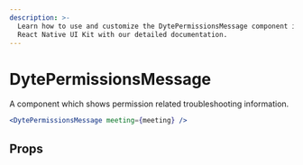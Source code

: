 ```yaml
---
description: >-
  Learn how to use and customize the DytePermissionsMessage component in ProductDB's
  React Native UI Kit with our detailed documentation.
---
```


# DytePermissionsMessage

A component which shows permission related troubleshooting information.

```jsx
<DytePermissionsMessage meeting={meeting} />
```

## Props

<PropsTable of="dyte-permissions-message" />

<head>
  <title>React Native UI Kit DytePermissionsMessage</title>
</head>
